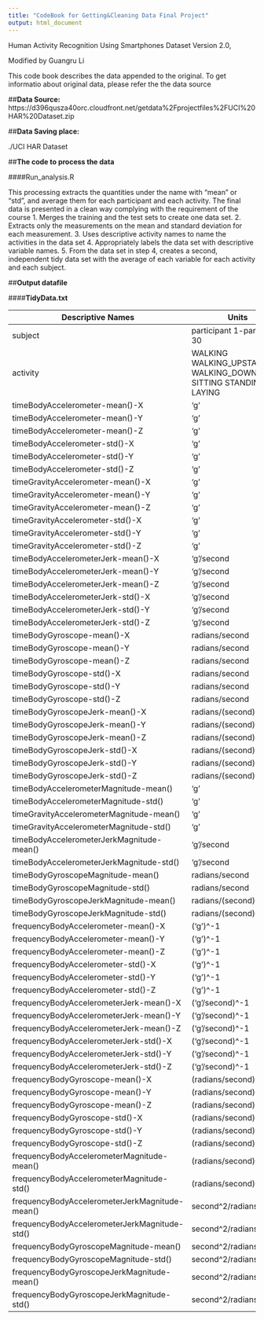 ---
title: "CodeBook for Getting&Cleaning Data Final Project"
output: html_document
---
Human Activity Recognition Using Smartphones Dataset
Version 2.0, 

Modified by Guangru Li

This code book describes the data appended to the original. 
To get informatio about original data, please refer the the data source

##**Data Source:**
https://d396qusza40orc.cloudfront.net/getdata%2Fprojectfiles%2FUCI%20HAR%20Dataset.zip


##**Data Saving place:**

./UCI HAR Dataset


##**The code to process the data**

####Run_analysis.R

This processing extracts the quantities under the name with "mean" or "std", 
and average them for each participant and each activity. 
The final data is presented in a clean way complying with the requirement of the course
1. Merges the training and the test sets to create one data set.
2. Extracts only the measurements on the mean and standard deviation for each measurement.
3. Uses descriptive activity names to name the activities in the data set
4. Appropriately labels the data set with descriptive variable names.
5. From the data set in step 4, creates a second, independent tidy data set with the average of each variable for each activity and each subject.


##**Output datafile**

####**TidyData.txt**


Descriptive Names | Units
------------- | -------------
subject | participant 1-participant 30
activity | WALKING WALKING_UPSTAIRS WALKING_DOWNSTAIRS SITTING STANDING LAYING 
timeBodyAccelerometer-mean()-X | 'g'
timeBodyAccelerometer-mean()-Y | 'g'
timeBodyAccelerometer-mean()-Z | 'g'
timeBodyAccelerometer-std()-X | 'g'
timeBodyAccelerometer-std()-Y | 'g'
timeBodyAccelerometer-std()-Z | 'g'
timeGravityAccelerometer-mean()-X | 'g'
timeGravityAccelerometer-mean()-Y | 'g'
timeGravityAccelerometer-mean()-Z | 'g'
timeGravityAccelerometer-std()-X | 'g'
timeGravityAccelerometer-std()-Y | 'g'
timeGravityAccelerometer-std()-Z | 'g'
timeBodyAccelerometerJerk-mean()-X | 'g'/second
timeBodyAccelerometerJerk-mean()-Y | 'g'/second
timeBodyAccelerometerJerk-mean()-Z | 'g'/second
timeBodyAccelerometerJerk-std()-X | 'g'/second
timeBodyAccelerometerJerk-std()-Y | 'g'/second
timeBodyAccelerometerJerk-std()-Z | 'g'/second
timeBodyGyroscope-mean()-X |  radians/second
timeBodyGyroscope-mean()-Y |  radians/second
timeBodyGyroscope-mean()-Z | radians/second
timeBodyGyroscope-std()-X | radians/second
timeBodyGyroscope-std()-Y | radians/second
timeBodyGyroscope-std()-Z | radians/second
timeBodyGyroscopeJerk-mean()-X | radians/(second)^2
timeBodyGyroscopeJerk-mean()-Y | radians/(second)^2
timeBodyGyroscopeJerk-mean()-Z | radians/(second)^2
timeBodyGyroscopeJerk-std()-X | radians/(second)^2
timeBodyGyroscopeJerk-std()-Y | radians/(second)^2
timeBodyGyroscopeJerk-std()-Z | radians/(second)^2
timeBodyAccelerometerMagnitude-mean() |  'g'
timeBodyAccelerometerMagnitude-std() |   'g'
timeGravityAccelerometerMagnitude-mean() | 'g'
timeGravityAccelerometerMagnitude-std() | 'g'
timeBodyAccelerometerJerkMagnitude-mean() | 'g'/second
timeBodyAccelerometerJerkMagnitude-std() | 'g'/second
timeBodyGyroscopeMagnitude-mean() | radians/second
timeBodyGyroscopeMagnitude-std() | radians/second
timeBodyGyroscopeJerkMagnitude-mean() | radians/(second)^2
timeBodyGyroscopeJerkMagnitude-std() | radians/(second)^2
frequencyBodyAccelerometer-mean()-X | ('g')^-1
frequencyBodyAccelerometer-mean()-Y | ('g')^-1
frequencyBodyAccelerometer-mean()-Z | ('g')^-1
frequencyBodyAccelerometer-std()-X | ('g')^-1
frequencyBodyAccelerometer-std()-Y | ('g')^-1
frequencyBodyAccelerometer-std()-Z | ('g')^-1
frequencyBodyAccelerometerJerk-mean()-X | ('g'/second)^-1
frequencyBodyAccelerometerJerk-mean()-Y | ('g'/second)^-1
frequencyBodyAccelerometerJerk-mean()-Z | ('g'/second)^-1
frequencyBodyAccelerometerJerk-std()-X | ('g'/second)^-1
frequencyBodyAccelerometerJerk-std()-Y | ('g'/second)^-1
frequencyBodyAccelerometerJerk-std()-Z | ('g'/second)^-1
frequencyBodyGyroscope-mean()-X | (radians/second)^-1
frequencyBodyGyroscope-mean()-Y | (radians/second)^-1
frequencyBodyGyroscope-mean()-Z | (radians/second)^-1
frequencyBodyGyroscope-std()-X | (radians/second)^-1
frequencyBodyGyroscope-std()-Y | (radians/second)^-1
frequencyBodyGyroscope-std()-Z | (radians/second)^-1
frequencyBodyAccelerometerMagnitude-mean() | (radians/second)^-1
frequencyBodyAccelerometerMagnitude-std() | (radians/second)^-1
frequencyBodyAccelerometerJerkMagnitude-mean() | second^2/radians
frequencyBodyAccelerometerJerkMagnitude-std() | second^2/radians
frequencyBodyGyroscopeMagnitude-mean() | second^2/radians
frequencyBodyGyroscopeMagnitude-std() | second^2/radians
frequencyBodyGyroscopeJerkMagnitude-mean() | second^2/radians
frequencyBodyGyroscopeJerkMagnitude-std() | second^2/radians
